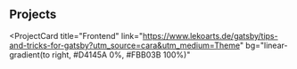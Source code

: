 ## Projects

<ProjectCard
  title="Frontend"
  link="https://www.lekoarts.de/gatsby/tips-and-tricks-for-gatsby?utm_source=cara&utm_medium=Theme"
  bg="linear-gradient(to right, #D4145A 0%, #FBB03B 100%)"
>
</ProjectCard>
<ProjectCard
  title="Backend"
  link="./backend"
  bg="linear-gradient(to right, #662D8C 0%, #ED1E79 100%)"
>
</ProjectCard>
<ProjectCard
  title="Fullstack"
  link="https://www.lekoarts.de/garden/adding-a-draft-feature-to-gatsby?utm_source=cara&utm_medium=Theme"
  bg="linear-gradient(to right, #009245 0%, #FCEE21 100%)"
>
</ProjectCard>
